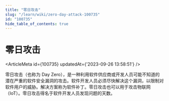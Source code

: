 ```yaml
---
title: "零日攻击"
slug: "/learn/wiki/zero-day-attack-100735"
id: "100735"
hide_table_of_contents: true
---
```



# 零日攻击

<ArticleMeta id={100735} updatedAt={'2023-09-26 13:58:51'} />
<div className='border-solid border-b border-t-0 my-4 border-[var(--ifm-color-gray-300)]' />

零日攻击（也称为 Day Zero），是一种利用软件供应商或开发人员可能不知道的潜在严重的软件安全漏洞的攻击。软件开发人员必须尽快解决这个漏洞，以限制对软件用户的威胁。解决方案称为软件补丁。零日攻击也可以用于攻击物联网（IoT）。零日攻击得名于软件开发人员发现问题的天数。

